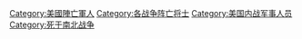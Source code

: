 [[Category:美國陣亡軍人|Category:美國陣亡軍人]]
[[Category:各战争阵亡将士|Category:各战争阵亡将士]]
[[Category:美国内战军事人员|Category:美国内战军事人员]]
[[Category:死于南北战争|Category:死于南北战争]]